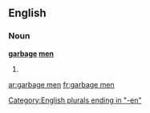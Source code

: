 ==English==

===Noun===
'''[[garbage]] [[man|men]]'''

# {{plural of|garbage man}}

[[Category:English plurals ending in "-en"]]

[[ar:garbage men]]
[[fr:garbage men]]